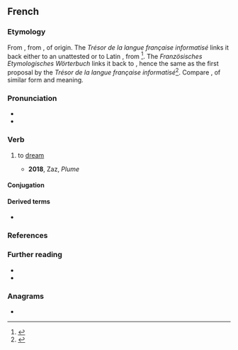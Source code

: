 {{also|rever}}
==French==

===Etymology===
From {{inh|fr|frm|resver}}, from {{inh|fr|fro|resver||to consider, reflect, be delirious}}, of {{unk|fr|nocap=1|title=uncertain}} origin. The ''Trésor de la langue française informatisé'' links it back either to an unattested {{m|fro|*esver||to wander}} or to Latin {{m|la|*reexvadō}}, from {{af|la|re-|ex-|evadō|nocat=1}}<ref>{{R:TLFi|etym=1}}</ref>. The ''Französisches Etymologisches Wörterbuch'' links it back to {{m|la|*reexvagus}}, hence the same as the first proposal by the ''Trésor de la langue française informatisé''<ref>{{R:FEW|100|184|title=*reexvagus}}</ref>. Compare {{noncog|ang|rǣswan|t=to consider, suspect, conjecture}}, of similar form and meaning.

===Pronunciation===
* {{fr-IPA|+|réver}}
* {{audio|fr|Fr-rêver.ogg|audio}}

===Verb===
{{fr-verb}}

# to [[dream]]
#:{{syn|fr|songer}}
#* '''2018''', Zaz, ''Plume''
#*: {{quote|fr|Échappée d'une couverture, je '''rêvais''' de l'aventure}}

====Conjugation====
{{fr-conj-auto}}

====Derived terms====
* {{l|fr|rêve|pos=n}}

===References===
<references/>

===Further reading===
* {{R:TLFi}}
* {{R:TLFi|endêver|etym=1}}

===Anagrams===
* {{l|fr|verre}}

{{C|fr|Thinking|Sleep}}